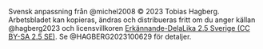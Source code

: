 \vfill\scriptsize\RaggedRight

<!-- Svensk anpassning från Michel och Fursland (2008) © 2023 Tobias Hagberg. -->
<!-- Arbetsbladet kan kopieras, ändras och distribueras fritt om du anger -->
<!-- källan Hagberg, Manhem, Michel, m.fl. (2023) och licensvillkoren -->
<!-- \href{https://creativecommons.org/licenses/by-sa/2.5/se/}{Erkännande-DelaLika -->
<!-- 2.5 Sverige (CC BY-SA 2.5 SE)}. Se Hagberg, Manhem, Oscarsson, m.fl. -->
<!-- (2023) för detaljer. -->

Svensk anpassning från @michel2008 &copy; 2023 Tobias Hagberg. Arbetsbladet kan kopieras, ändras och distribueras fritt om du anger källan @hagberg2023 och licensvillkoren [Erkännande-DelaLika 2.5 Sverige (CC BY-SA 2.5 SE)](<https://creativecommons.org/licenses/by-sa/2.5/se/>). Se  @HAGBERG2023100629 för detaljer.

\vspace{.5\baselineskip}